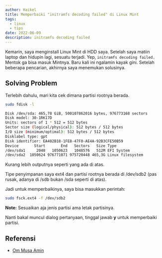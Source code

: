 ```yaml
---
author: Haikel
title: Memperbaiki "initramfs decoding failed" di Linux Mint
tags:
  - linux
  - tips
date: 2022-06-09
description: initramfs decoding failed
---
```


Kemarin, saya menginstall Linux Mint di HDD saya. Setelah saya matiin laptop dan hidupin lagi, sesuatu terjadi. Yep, `initramfs decoding failed.` Mentok ga bisa masuk Mintnya. Baru kali ini ngalamin kayak gini. Setelah beberapa pencarian, akhirnya saya menemukan solusinya.

## Solving Problem

Terlebih dahulu, mari kita cek dimana partisi rootnya berada.

```sh
sudo fdisk -l
```

```sh
Disk /dev/sda: 465,78 GiB, 500107862016 bytes, 976773168 sectors
Disk model: 30-1RK17D
Units: sectors of 1 * 512 = 512 bytes
Sector size (logical/physical): 512 bytes / 512 bytes
I/O size (minimum/optimal): 512 bytes / 512 bytes
Disklabel type: gpt
Disk identifier: EA402B18-1FE8-47F0-AE4A-92B3CFE50B59
Device       Start       End   Sectors   Size Type
/dev/sda1     2048   1050623   1048576   512M EFI System
/dev/sda2  1050624 976771071 975720448 465,3G Linux filesystem
```

Kurang lebih outputnya seperti yang ada di atas.

Tipe penyimpanan saya ext4 dan partisi rootnya berada di /dev/sdb2 (pas rusak, adanya di /sdb bukan /sda seperti di atas).

Jadi untuk memperbaikinya, saya bisa masukkan perintah:

```sh
sudo fsck.ext4 -f /dev/sdb2
```

**Note:** Sesuaikan aja jenis partisi ama letak partisinya.

Nanti bakal muncul dialog pertanyaan, tinggal jawab **y** untuk memperbaiki partisi.

<LightboxImage
  src="https://i.ibb.co/L6kSGV7/Screenshot-2022-06-08-11-41-01.png"
  alt="fsck"
/>

## Referensi

- [Om Musa Amin](https://musaamin.web.id/cara-mengatasi-boot-error-initramfs-di-ubuntu/)
